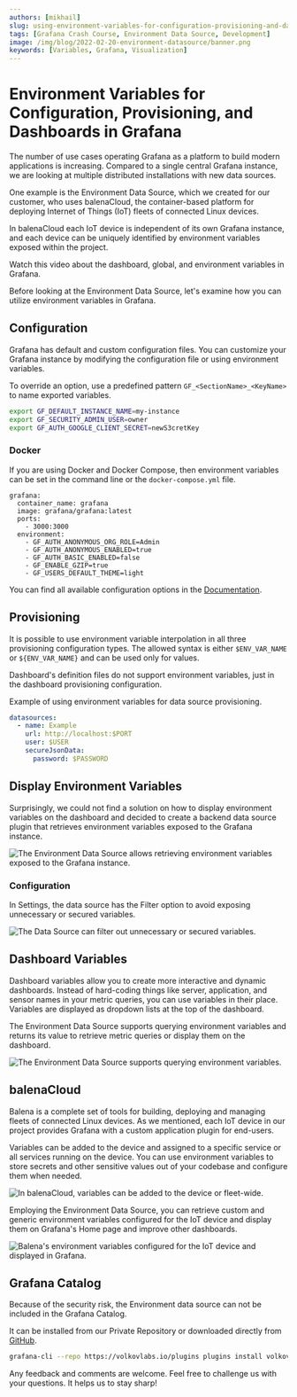 ```yaml
---
authors: [mikhail]
slug: using-environment-variables-for-configuration-provisioning-and-dashboards-in-grafana-279661733416/
tags: [Grafana Crash Course, Environment Data Source, Development]
image: /img/blog/2022-02-20-environment-datasource/banner.png
keywords: [Variables, Grafana, Visualization]
---
```



# Environment Variables for Configuration, Provisioning, and Dashboards in Grafana

The number of use cases operating Grafana as a platform to build modern applications is increasing. Compared to a single central Grafana instance, we are looking at multiple distributed installations with new data sources.

One example is the Environment Data Source, which we created for our customer, who uses balenaCloud, the container-based platform for deploying Internet of Things (IoT) fleets of connected Linux devices.

In balenaCloud each IoT device is independent of its own Grafana instance, and each device can be uniquely identified by environment variables exposed within the project.

Watch this video about the dashboard, global, and environment variables in Grafana.

<Youtube
  id="sczRq2lI3e4"
  title="Dashboard, Global and Environment variables."
/>

Before looking at the Environment Data Source, let's examine how you can utilize environment variables in Grafana.

## Configuration

Grafana has default and custom configuration files. You can customize your Grafana instance by modifying the configuration file or using environment variables.

To override an option, use a predefined pattern `GF_<SectionName>_<KeyName>` to name exported variables.

```sh
export GF_DEFAULT_INSTANCE_NAME=my-instance
export GF_SECURITY_ADMIN_USER=owner
export GF_AUTH_GOOGLE_CLIENT_SECRET=newS3cretKey
```

### Docker

If you are using Docker and Docker Compose, then environment variables can be set in the command line or the `docker-compose.yml` file.

```docker
grafana:
  container_name: grafana
  image: grafana/grafana:latest
  ports:
    - 3000:3000
  environment:
    - GF_AUTH_ANONYMOUS_ORG_ROLE=Admin
    - GF_AUTH_ANONYMOUS_ENABLED=true
    - GF_AUTH_BASIC_ENABLED=false
    - GF_ENABLE_GZIP=true
    - GF_USERS_DEFAULT_THEME=light
```

You can find all available configuration options in the [Documentation](https://grafana.com/docs/grafana/latest/setup-grafana/configure-grafana/).

## Provisioning

It is possible to use environment variable interpolation in all three provisioning configuration types. The allowed syntax is either `$ENV_VAR_NAME` or `${ENV_VAR_NAME}` and can be used only for values.

Dashboard's definition files do not support environment variables, just in the dashboard provisioning configuration.

Example of using environment variables for data source provisioning.

```yaml
datasources:
  - name: Example
    url: http://localhost:$PORT
    user: $USER
    secureJsonData:
      password: $PASSWORD
```

## Display Environment Variables

Surprisingly, we could not find a solution on how to display environment variables on the dashboard and decided to create a backend data source plugin that retrieves environment variables exposed to the Grafana instance.

<Image
  title="The Environment Data Source allows retrieving environment variables exposed to the Grafana instance."
  src="/img/blog/2022-02-20-environment-datasource/dashboard.png"
/>

### Configuration

In Settings, the data source has the Filter option to avoid exposing unnecessary or secured variables.

<Image
  title="The Data Source can filter out unnecessary or secured variables."
  src="/img/blog/2022-02-20-environment-datasource/configuration.png"
/>

## Dashboard Variables

Dashboard variables allow you to create more interactive and dynamic dashboards. Instead of hard-coding things like server, application, and sensor names in your metric queries, you can use variables in their place. Variables are displayed as dropdown lists at the top of the dashboard.

The Environment Data Source supports querying environment variables and returns its value to retrieve metric queries or display them on the dashboard.

<Image
  title="The Environment Data Source supports querying environment variables."
  src="/img/blog/2022-02-20-environment-datasource/variables.png"
/>

## balenaCloud

Balena is a complete set of tools for building, deploying and managing fleets of connected Linux devices. As we mentioned, each IoT device in our project provides Grafana with a custom application plugin for end-users.

Variables can be added to the device and assigned to a specific service or all services running on the device. You can use environment variables to store secrets and other sensitive values out of your codebase and configure them when needed.

<Image
  title="In balenaCloud, variables can be added to the device or fleet-wide."
  src="/img/blog/2022-02-20-environment-datasource/balena-cloud.png"
/>

Employing the Environment Data Source, you can retrieve custom and generic environment variables configured for the IoT device and display them on Grafana's Home page and improve other dashboards.

<Image
  title="Balena's environment variables configured for the IoT device and displayed in Grafana."
  src="/img/blog/2022-02-20-environment-datasource/balena-variables.png"
/>

## Grafana Catalog

Because of the security risk, the Environment data source can not be included in the Grafana Catalog.

It can be installed from our Private Repository or downloaded directly from [GitHub](https://github.com/volkovlabs/volkovlabs-env-datasource).

```sh
grafana-cli --repo https://volkovlabs.io/plugins plugins install volkovlabs-env-datasource
```

Any feedback and comments are welcome. Feel free to challenge us with your questions. It helps us to stay sharp!
